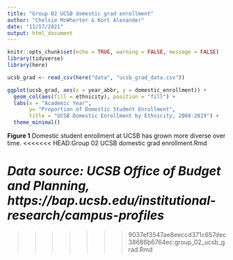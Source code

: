 ```yaml
---
title: "Group 02 UCSB domestic grad enrollment"
author: "Chelsie McWhorter & Kort Alexander"
date: "11/17/2021"
output: html_document
---
```


```r
knitr::opts_chunk$set(echo = TRUE, warning = FALSE, message = FALSE)
library(tidyverse)
library(here)

```

```r
ucsb_grad <- read_csv(here("data", "ucsb_grad_data.csv"))
```

```r
ggplot(ucsb_grad, aes(x = year_abbr, y = domestic_enrollment)) +
  geom_col(aes(fill = ethnicity), position = "fill") +
  labs(x = "Academic Year",
       y= "Proportion of Domestic Student Enrollment",
       title = "UCSB Domestic Enrollment by Ethnicity, 2008-2019") +
  theme_minimal()
```

**Figure 1** Domestic student enrollment at UCSB has grown more diverse over time.
<<<<<<< HEAD:Group 02 UCSB domestic grad enrollment.Rmd

*Data source: UCSB Office of Budget and Planning, https://bap.ucsb.edu/institutional-research/campus-profiles*
=======
>>>>>>> 9037ef3547ae8eeccd371c657dec38686b6764ec:group_02_ucsb_grad.Rmd
